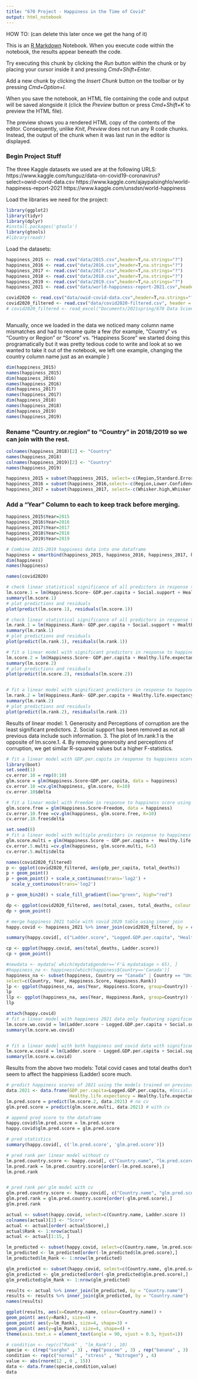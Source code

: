 ```yaml
---
title: "670 Project - Happiness in the Time of Covid"
output: html_notebook
---
```

HOW TO: (can delete this later once we get the hang of it)

This is an [R Markdown](http://rmarkdown.rstudio.com) Notebook. When you execute code within the notebook, the results appear beneath the code. 

Try executing this chunk by clicking the *Run* button within the chunk or by placing your cursor inside it and pressing *Cmd+Shift+Enter*. 

Add a new chunk by clicking the *Insert Chunk* button on the toolbar or by pressing *Cmd+Option+I*.

When you save the notebook, an HTML file containing the code and output will be saved alongside it (click the *Preview* button or press *Cmd+Shift+K* to preview the HTML file). 

The preview shows you a rendered HTML copy of the contents of the editor. Consequently, unlike *Knit*, *Preview* does not run any R code chunks. Instead, the output of the chunk when it was last run in the editor is displayed.

### Begin Project Stuff 

The three Kaggle datasets we used are at the following URLS:
https://www.kaggle.com/tunguz/data-on-covid19-coronavirus?select=owid-covid-data.csv
https://www.kaggle.com/ajaypalsinghlo/world-happiness-report-2021
https://www.kaggle.com/unsdsn/world-happiness

Load the libraries we need for the project:
```r
library(ggplot2)
library(tidyr)
library(dplyr)
#install.packages('gtools')
library(gtools)
#library(readr)
```

Load the datasets:


```r
happiness_2015 <- read.csv("data/2015.csv",header=T,na.strings="?")
happiness_2016 <- read.csv("data/2016.csv",header=T,na.strings="?")
happiness_2017 <- read.csv("data/2017.csv",header=T,na.strings="?")
happiness_2018 <- read.csv("data/2018.csv",header=T,na.strings="?")
happiness_2019 <- read.csv("data/2019.csv",header=T,na.strings="?")
happiness_2021 <- read.csv("data/world-happiness-report-2021.csv",header=T,na.strings="?")

covid2020 <- read.csv("data/owid-covid-data.csv",header=T,na.strings="?")
covid2020_filtered <- read.csv("data/covid2020-filtered.csv", header = T, na.strings = "?")
# covid2020_filtered <- read_excel("Documents/2021spring/670 Data Science/project/covid2020-filtered.xlsx")
```


```r

```

Manually, once we loaded in the data we noticed many column name mismatches and had to rename quite a few (for example, "Country" vs "Country or Region" or "Score" vs. "Happiness Score" we started doing this programatically but it was pretty tedious code to write and look at so we wanted to take it out of the notebook, we left one example, changing the country column name just as an example )
```r
dim(happiness_2015)
names(happiness_2015)
dim(happiness_2016)
names(happiness_2016)
dim(happiness_2017)
names(happiness_2017)
dim(happiness_2018)
names(happiness_2018)
dim(happiness_2019)
names(happiness_2019)
```

### Rename "Country.or.region" to "Country" in 2018/2019 so we can join with the rest.
```r
colnames(happiness_2018)[2] <- "Country"
names(happiness_2018)
colnames(happiness_2019)[2] <- "Country"
names(happiness_2019)

happiness_2015 = subset(happiness_2015, select=-c(Region,Standard.Error,Dystopia.Residual))
happiness_2016 = subset(happiness_2016,select=-c(Region,Lower.Confidence.Interval,Upper.Confidence.Interval,Dystopia.Residual))
happiness_2017 = subset(happiness_2017, select=-c(Whisker.high,Whisker.low,Dystopia.Residual))
```
### Add a "Year" Column to each to keep track before merging.
```r
happiness_2015$Year=2015
happiness_2016$Year=2016
happiness_2017$Year=2017
happiness_2018$Year=2018
happiness_2019$Year=2019
```


```r
# Combine 2015-2019 happiness data into one dataframe
happiness = smartbind(happiness_2015, happiness_2016, happiness_2017, happiness_2018, happiness_2019)
dim(happiness)
names(happiness)
```
```r
names(covid2020)
```


```r
# check linear statistical significance of all predictors in response to happiness score. 
lm.score.1 = lm(Happiness.Score~ GDP.per.capita + Social.support + Healthy.life.expectancy + Freedom + Generosity + Perceptions.of.corruption, data = happiness)
summary(lm.score.1)
# plot predictions and residuals
plot(predict(lm.score.1), residuals(lm.score.1))
```
```r
# check linear statistical significance of all predictors in response to happiness rank. 
lm.rank.1 = lm(Happiness.Rank~ GDP.per.capita + Social.support + Healthy.life.expectancy + Freedom + Generosity + Perceptions.of.corruption, data = happiness)
summary(lm.rank.1)
# plot predictions and residuals
plot(predict(lm.rank.1), residuals(lm.rank.1))
```

```r
# fit a linear model with significant predictors in response to happiness score. 
lm.score.2 = lm(Happiness.Score~ GDP.per.capita + Healthy.life.expectancy + Freedom, data = happiness)
summary(lm.score.2)
# plot predictions and residuals
plot(predict(lm.score.2), residuals(lm.score.2))


# fit a linear model with significant predictors in response to happiness rank. 
lm.rank.2 = lm(Happiness.Rank~ GDP.per.capita + Healthy.life.expectancy + Freedom, data = happiness)
summary(lm.rank.2)
# plot predictions and residuals
plot(predict(lm.rank.2), residuals(lm.rank.2))
```
Results of linear model: 
1. Generosity and Perceptions of corruption are the least significant predictors.
2. Social support has been removed as not all previous data include such information.
3. The plot of lm.rank.1 is the opposite of lm.score.1.
4. By removing generosity and perceptions of corruption, we get similar R-squared values but a higher F-statistics.


```r
# fit a linear model with GDP.per.capita in response to happiness score using K-fold cross validation.
library(boot)
set.seed(1)
cv.error.10 = rep(0:10)
glm.score = glm(Happiness.Score~GDP.per.capita, data = happiness)
cv.error.10 =cv.glm(happiness, glm.score, K=10)
cv.error.10$delta
```


```r
# fit a linear model with Freedom in response to happiness score using K-fold cross validation.
glm.score.free = glm(Happiness.Score~Freedom, data = happiness)
cv.error.10.free =cv.glm(happiness, glm.score.free, K=10)
cv.error.10.free$delta
```




```r
set.seed(8)
# fit a linear model with multiple predictors in response to happiness score using K-fold cross validation.
glm.score.multi = glm(Happiness.Score ~ GDP.per.capita +  Healthy.life.expectancy + Freedom, data = happiness)
cv.error.5.multi =cv.glm(happiness, glm.score.multi, K=5)
cv.error.5.multi$delta
```
```r
names(covid2020_filtered)
p <- ggplot(covid2020_filtered, aes(gdp_per_capita, total_deaths)) 
p + geom_point()
p + geom_point() + scale_x_continuous(trans='log2') +
  scale_y_continuous(trans='log2')

```
```r
p + geom_bin2d() + scale_fill_gradient(low="green", high="red")
```
```r
dp <- ggplot(covid2020_filtered, aes(total_cases, total_deaths, colour = continent)) 
dp + geom_point()
```

```r
# merge happiness 2021 table with covid 2020 table using inner join
happy.covid <- happiness_2021 %>% inner_join(covid2020_filtered, by = c("Country.name" = "location"))

summary(happy.covid[, c("Ladder.score", "Logged.GDP.per.capita", "Healthy.life.expectancy", "Freedom.to.make.life.choices", "total_cases", "total_deaths")])
```

```r
cp <- ggplot(happy.covid, aes(total_deaths, Ladder.score)) 
cp + geom_point()
```
```r
#newdata <- mydata[ which(mydata$gender=='F'& mydata$age > 65), ]
#happiness_na <- happiness[which(happiness$Country=='Canada')]
happiness_na <- subset(happiness, Country == "Canada" | Country == "United States" | Country =="Mexico",
select=c(Country, Year, Happiness.Score, Happiness.Rank))
lp <- ggplot(happiness_na, aes(Year, Happiness.Score, group=Country)) + geom_line(aes(color=Country))
lp
llp <- ggplot(happiness_na, aes(Year, Happiness.Rank, group=Country)) + geom_line(aes(color=Country))
llp
```


```r
attach(happy.covid)
# fit a linear model with happiness 2021 data only featuring significant predictors in response to happiness score.
lm.score.wo.covid = lm(Ladder.score ~ Logged.GDP.per.capita + Social.support + Healthy.life.expectancy+ Freedom.to.make.life.choices + Generosity + Perceptions.of.corruption, data=happy.covid)
summary(lm.score.wo.covid)


# fit a linear model with both happiness and covid data with significant predictors in response to happiness score.
lm.score.w.covid = lm(Ladder.score ~ Logged.GDP.per.capita + Social.support + Healthy.life.expectancy+ Freedom.to.make.life.choices + Generosity + Perceptions.of.corruption + total_cases + total_deaths, data=happy.covid)
summary(lm.score.w.covid)
```

Results from the above two models:
Total covid cases and total deaths don't seem to affect the happiniess (Ladder) score much.

```r
# predict happiness scores of 2021 using the models trained on previous years' data
data.2021 <- data.frame(GDP.per.capita=Logged.GDP.per.capita, #Social.support = Social.support,
                        Healthy.life.expectancy = Healthy.life.expectancy, Freedom=Freedom.to.make.life.choices)
lm.pred.score = predict(lm.score.2, data.2021) # no cv
glm.pred.score = predict(glm.score.multi, data.2021) # with cv

# append pred score to the dataframe
happy.covid$lm.pred.score = lm.pred.score
happy.covid$glm.pred.score = glm.pred.score

# pred statistics
summary(happy.covid[, c('lm.pred.score', 'glm.pred.score')])

# pred rank per linear model without cv
lm.pred.country.score <- happy.covid[, c("Country.name", "lm.pred.score")]
lm.pred.rank = lm.pred.country.score[order(-lm.pred.score),]
lm.pred.rank


# pred rank per glm model with cv
glm.pred.country.score <- happy.covid[, c("Country.name", "glm.pred.score")]
glm.pred.rank = glm.pred.country.score[order(-glm.pred.score),]
glm.pred.rank

```
```r

actual <- subset(happy.covid, select=c(Country.name, Ladder.score ))
colnames(actual)[2] <- "Score"
actual <- actual[order(-actual$Score),]
actual$Rank <- 1:nrow(actual)
actual <- actual[1:15, ]

lm_predicted <- subset(happy.covid, select=c(Country.name, lm.pred.score))
lm_predicted <- lm_predicted[order(-lm_predicted$lm.pred.score),]
lm_predicted$lm_Rank <- 1:nrow(lm_predicted)

glm_predicted <- subset(happy.covid, select=c(Country.name, glm.pred.score))
glm_predicted <- glm_predicted[order(-glm_predicted$glm.pred.score),]
glm_predicted$glm_Rank <- 1:nrow(glm_predicted)

results <- actual %>% inner_join(lm_predicted, by = "Country.name")
results <- results %>% inner_join(glm_predicted, by = "Country.name")
names(results)

ggplot(results, aes(x=Country.name, colour=Country.name)) +
geom_point( aes(y=Rank), size=4) +
geom_point( aes(y=lm_Rank), size=4, shape=3) +
geom_point( aes(y=glm_Rank), size=4, shape=4) +
theme(axis.text.x = element_text(angle = 90, vjust = 0.5, hjust=1))
```
```r
# condition <- rep(c("Rank" , "lm_Rank") , 10)
specie <- c(rep("sorgho" , 3) , rep("poacee" , 3) , rep("banana" , 3) , rep("triticum" , 3) )
condition <- rep(c("normal" , "stress" , "Nitrogen") , 4)
value <- abs(rnorm(12 , 0 , 15))
data <- data.frame(specie,condition,value)
data
```
